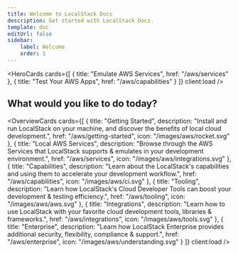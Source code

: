 ```yaml
---
title: Welcome to LocalStack Docs
description: Get started with LocalStack Docs.
template: doc
editUrl: false
sidebar:
    label: Welcome
    order: 1
---
```



<HeroCards 
  cards={[
    {
      title: "Emulate AWS Services",
      href: "/aws/services"
    },
    {
      title: "Test Your AWS Apps", 
      href: "/aws/capabilities"
    }
  ]}
  client:load
/>

## What would you like to do today?

<OverviewCards 
  cards={[
    {
      title: "Getting Started",
      description: "Install and run LocalStack on your machine, and discover the benefits of local cloud development.",
      href: "/aws/getting-started",
      icon: "/images/aws/rocket.svg"
    },
    {
      title: "Local AWS Services", 
      description: "Browse through the AWS Services that LocalStack supports & emulates in your development environment.",
      href: "/aws/services",
      icon: "/images/aws/integrations.svg"
    },
    {
      title: "Capabilities",
      description: "Learn about the LocalStack's capabilities and using them to accelerate your development workflow.",
      href: "/aws/capabilities",
      icon: "/images/aws/ci.svg"
    },
    {
      title: "Tooling",
      description: "Learn how LocalStack's Cloud Developer Tools can boost your development & testing efficiency.",
      href: "/aws/tooling",
      icon: "/images/aws/aws.svg"
    },
    {
      title: "Integrations",
      description: "Learn how to use LocalStack with your favorite cloud development tools, libraries & frameworks.",
      href: "/aws/integrations",
      icon: "/images/aws/tools.svg"
    },
    {
      title: "Enterprise",
      description: "Learn how LocalStack Enterprise provides additional security, flexibility, compliance & support.",
      href: "/aws/enterprise",
      icon: "/images/aws/understanding.svg"
    }
  ]}
  client:load
/>
